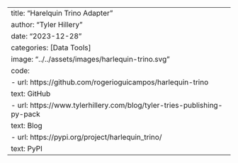 ---
title: "Harelquin Trino Adapter"
author: "Tyler Hillery"
date: "2023-12-28"
categories: [Data Tools]
image: "../../assets/images/harlequin-trino.svg"
code: 
  - url: https://github.com/rogerioguicampos/harlequin-trino
    text: GitHub
  - url: https://www.tylerhillery.com/blog/tyler-tries-publishing-py-pack
    text: Blog
  - url: https://pypi.org/project/harlequin_trino/
    text: PyPI
---